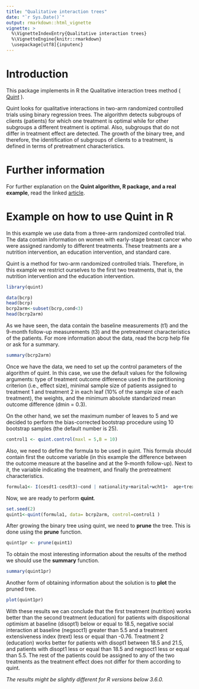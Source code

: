 ---
title: "Qualitative interaction trees"
date: "`r Sys.Date()`"
output: rmarkdown::html_vignette
vignette: >
  %\VignetteIndexEntry{Qualitative interaction trees}
  %\VignetteEngine{knitr::rmarkdown}
  \usepackage[utf8]{inputenc}
---

# Introduction 

This package implements in R the Qualitative interaction trees method ( [Quint]( https://doi.org/10.1002/sim.5933) ).

Quint looks for qualitative interactions in two-arm randomized controlled trials using
binary regression trees. The algorithm detects subgroups of clients (patients) for 
which one treatment is optimal while for other subgroups a different treatment is optimal. Also, subgroups that do not differ in treatment effect are detected. 
The growth of the binary tree, and therefore, the identification of subgroups 
of clients to a treatment, is defined in terms of pretreatment characteristics.

# Further information

For further explanation on the **Quint algorithm, R package, and a real example**, read the linked [article](https://doi.org/10.3758/s13428-015-0594-z).



# Example on how to use Quint in R

In this example we use data from a three-arm randomized controlled trial. The data 
contain information on women with early-stage breast cancer who were assigned randomly to 
different treatments. These treatments are a nutrition intervention,
an education intervention, and standard care. 

Quint is a method for two-arm randomized controlled trials. Therefore, in this example 
we restrict ourselves to the first two treatments, that is, the nutrition intervention and
the education intervention. 

```{r echo=FALSE,include=FALSE}
library(quint)
```


```{r echo=TRUE, include=TRUE}
data(bcrp)
head(bcrp)
bcrp2arm<-subset(bcrp,cond<3)
head(bcrp2arm)
```

As we have seen, the data contain the baseline measurements (t1) and the 9-month follow-up measurements (t3) and the pretreatment characteristics of the patients. For more information about the data, read the bcrp help file or ask for a summary.

```{r echo=TRUE, include=TRUE}
summary(bcrp2arm)
```

Once we have the data, we need to set up the control parameters of the algorithm of quint. In this case,
we use the default values for the following arguments: type of treatment outcome difference used in the partitioning criterion (i.e., effect size), minimal sample size of patients assigned to treatment 1 and treatment 2 in each leaf (10% of the sample size of each treatment), the weights, and the minimum absolute standarized mean outcome difference (dmin = 0.3).

On the other hand, we set the maximum number of leaves to 5 and we decided to perform the bias-corrected bootstrap procedure using 10 bootstrap samples (the default number is 25).

```{r echo=TRUE, include=TRUE}
control1 <- quint.control(maxl = 5,B = 10)
```

Also, we need to define the formula to be used in quint. This formula should contain
first the outcome variable (in this example the difference between the outcome measure
at the baseline and at the 9-month follow-up). Next to it, the variable indicating the treatment,
and finally the pretreatment characteristics.

```{r echo=TRUE, include=TRUE}
formula1<- I(cesdt1-cesdt3)~cond | nationality+marital+wcht1+  age+trext+comorbid+disopt1+uncomt1+negsoct1
```

Now, we are ready to perform **quint**.

```{r echo=TRUE, include=TRUE}
set.seed(2)
quint1<-quint(formula1, data= bcrp2arm, control=control1 )
```

After growing the binary tree using quint, we need to **prune** the tree. This is done
using the **prune** function.

```{r echo=TRUE, include=TRUE}
quint1pr <- prune(quint1)
```

To obtain the most interesting information about the results of the method we should
use the **summary** function.

```{r echo=TRUE, include=TRUE}
summary(quint1pr)
```

Another form of obtaining information about the solution is to **plot** the pruned tree.

```{r echo=TRUE, include=TRUE, fig.width=7.5, fig.height=6}
plot(quint1pr)
```


With these results we can conclude that the first treatment (nutrition) works better than the second treatment (education) for patients with dispositional optimism at baseline (disopt1)  below or equal to 18.5, negative social interaction at baseline (negsoct1) greater than 5.5 and a treatment extensiveness index (trext) less or equal than -0.76. Treatment 2 (education) works better for patients with disopt1 between 18.5 and 21.5, and patients with disopt1 less or equal than 18.5 and negsoct1 less or equal than 5.5. The rest of the patients could be assigned to any of the two treatments as the treatment effect does not differ for them according to quint. 

*The results might be slightly different for R versions below 3.6.0.*
